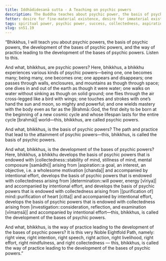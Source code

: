 ```yaml
---
title: Iddhādidesanā sutta - A Teaching on psychic powers
description: The Buddha teaches about psychic power, the basis of psychic power, the development of the bases of psychic power, and the way of practice leading to the development of the bases of psychic power.
fetter: desire for fine-material existence, desire for immaterial existence, conceit, restlessness, ignorance
tags: spiritual power, psychic power, success, collectedness, aspiration, persistence, energy, mind, investigation, reflection, close examination, noble eightfold path, sn, sn45-56, sn51
slug: sn51.19
---
```


“Bhikkhus, I will teach you about psychic powers, the basis of psychic powers, the development of the bases of psychic powers, and the way of practice leading to the development of the bases of psychic powers. Listen to this.

And what, bhikkhus, are psychic powers? Here, bhikkhus, a bhikkhu experiences various kinds of psychic powers—being one, one becomes many; being many, one becomes one; one appears and disappears; one passes through walls, enclosures, and mountains as though through space; one dives in and out of the earth as though it were water; one walks on water without sinking as though on solid ground; one flies through the air cross-legged like a bird with wings; one touches and strokes with one’s hand the sun and moon, so mighty and powerful; and one wields mastery with the body even as far as the |Brahmā::God, the first deity to be born at the beginning of a new cosmic cycle and whose lifespan lasts for the entire cycle [brahmā]| world—this, bhikkhus, are called psychic powers.

And what, bhikkhus, is the basis of psychic powers? The path and practice that lead to the attainment of psychic powers—this, bhikkhus, is called the basis of psychic powers.

And what, bhikkhus, is the development of the bases of psychic powers? Here, bhikkhus, a bhikkhu develops the basis of psychic powers that is endowed with |collectedness::stability of mind, stillness of mind, mental composure [samādhi]| arising from |aspiration::a goal, an interest, an objective, i.e. a wholesome motivation [chanda]| and accompanied by intentional effort, develops the basis of psychic powers that is endowed with collectedness arising from |determination::will power, energy [vīriya]| and accompanied by intentional effort, and develops the basis of psychic powers that is endowed with collectedness arising from |[purification of] mind::purification of heart [citta]| and accompanied by intentional effort, develops the basis of psychic powers that is endowed with collectedness arising from |investigation::consideration, reflection, and examination [vīmaṃsā]| and accompanied by intentional effort—this, bhikkhus, is called the development of the bases of psychic powers.

And what, bhikkhus, is the way of practice leading to the development of the bases of psychic powers? It is this very Noble Eightfold Path, namely: right view, right intention, right speech, right action, right livelihood, right effort, right mindfulness, and right collectedness — this, bhikkhus, is called the way of practice leading to the development of the bases of psychic powers.”
